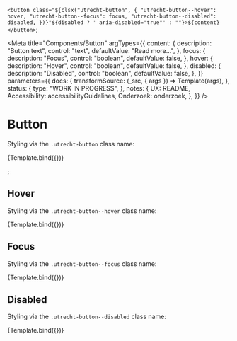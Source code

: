 <!--
@license EUPL-1.2
Copyright (c) 2021 Gemeente Utrecht
Copyright (c) 2021 Robbert Broersma
-->




  `<button class="${clsx("utrecht-button", {
    "utrecht-button--hover": hover,
    "utrecht-button--focus": focus,
    "utrecht-button--disabled": disabled,
  })}"${disabled ? ' aria-disabled="true"' : ""}>${content}</button>`;

<Meta
  title="Components/Button"
  argTypes={{
    content: {
      description: "Button text",
      control: "text",
      defaultValue: "Read more...",
    },
    focus: {
      description: "Focus",
      control: "boolean",
      defaultValue: false,
    },
    hover: {
      description: "Hover",
      control: "boolean",
      defaultValue: false,
    },
    disabled: {
      description: "Disabled",
      control: "boolean",
      defaultValue: false,
    },
  }}
  parameters={{
    docs: {
      transformSource: (_src, { args }) => Template(args),
    },
    status: {
      type: "WORK IN PROGRESS",
    },
    notes: {
      UX: README,
      Accessibility: accessibilityGuidelines,
      Onderzoek: onderzoek,
    },
  }}
/>

# Button

Styling via the `.utrecht-button` class name:

<Canvas>
  <Story name="Button">{Template.bind({})}</Story>
</Canvas>

<ArgsTable story="Button" />

<DesignTokenDocBlock categoryName="Components/Button" viewType="table" />;

## Hover

Styling via the `.utrecht-button--hover` class name:

<Canvas>
  <Story name="Button hover" args={{ hover: true }}>
    {Template.bind({})}
  </Story>
</Canvas>

## Focus

Styling via the `.utrecht-button--focus` class name:

<Canvas>
  <Story name="Button focus" args={{ focus: true }}>
    {Template.bind({})}
  </Story>
</Canvas>

## Disabled

Styling via the `.utrecht-button--disabled` class name:

<Canvas>
  <Story name="Button disabled" args={{ disabled: true }}>
    {Template.bind({})}
  </Story>
</Canvas>
